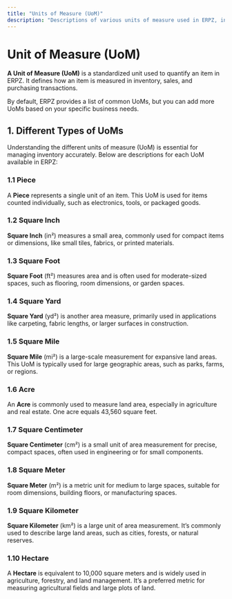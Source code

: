 ```yaml
---
title: "Units of Measure (UoM)"
description: "Descriptions of various units of measure used in ERPZ, including piece, square inch, square foot, acre, hectare, and more."
---
```



# Unit of Measure (UoM)

**A Unit of Measure (UoM)** is a standardized unit used to quantify an item in ERPZ. It defines how an item is measured in inventory, sales, and purchasing transactions.

By default, ERPZ provides a list of common UoMs, but you can add more UoMs based on your specific business needs.

## 1. Different Types of UoMs

Understanding the different units of measure (UoM) is essential for managing inventory accurately. Below are descriptions for each UoM available in ERPZ:

### 1.1 Piece
A **Piece** represents a single unit of an item. This UoM is used for items counted individually, such as electronics, tools, or packaged goods.

### 1.2 Square Inch
**Square Inch** (in²) measures a small area, commonly used for compact items or dimensions, like small tiles, fabrics, or printed materials.

### 1.3 Square Foot
**Square Foot** (ft²) measures area and is often used for moderate-sized spaces, such as flooring, room dimensions, or garden spaces.

### 1.4 Square Yard
**Square Yard** (yd²) is another area measure, primarily used in applications like carpeting, fabric lengths, or larger surfaces in construction.

### 1.5 Square Mile
**Square Mile** (mi²) is a large-scale measurement for expansive land areas. This UoM is typically used for large geographic areas, such as parks, farms, or regions.

### 1.6 Acre
An **Acre** is commonly used to measure land area, especially in agriculture and real estate. One acre equals 43,560 square feet.

### 1.7 Square Centimeter
**Square Centimeter** (cm²) is a small unit of area measurement for precise, compact spaces, often used in engineering or for small components.

### 1.8 Square Meter
**Square Meter** (m²) is a metric unit for medium to large spaces, suitable for room dimensions, building floors, or manufacturing spaces.

### 1.9 Square Kilometer
**Square Kilometer** (km²) is a large unit of area measurement. It’s commonly used to describe large land areas, such as cities, forests, or natural reserves.

### 1.10 Hectare
A **Hectare** is equivalent to 10,000 square meters and is widely used in agriculture, forestry, and land management. It’s a preferred metric for measuring agricultural fields and large plots of land.
